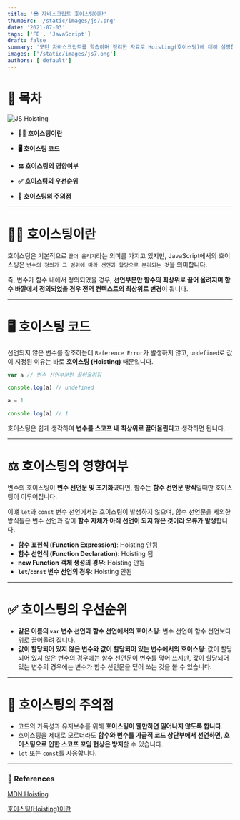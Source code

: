 ```yaml
---
title: '😎 자바스크립트 호이스팅이란'
thumbSrc: '/static/images/js7.png'
date: '2021-07-03'
tags: ['FE', 'JavaScript']
draft: false
summary: '모던 자바스크립트를 학습하며 정리한 자료로 Hoisting(호이스팅)에 대해 설명합니다.'
images: ['/static/images/js7.png']
authors: ['default']
---
```


# 📌 목차

![JS Hoisting](/static/images/js7.png)

- **💁🏻 호이스팅이란**

- **🖥️ 호이스팅 코드**

- **⚖️ 호이스팅의 영향여부**

- **✅ 호이스팅의 우선순위**

- **🚨 호이스팅의 주의점**

---

# 💁🏻 호이스팅이란

호이스팅은 기본적으로 `끌어 올리기`라는 의미를 가지고 있지만, JavaScript에서의 호이스팅은 `변수의 정의가 그 범위에 따라 선언과 할당으로 분리되는 것`을 의미합니다.

즉, 변수가 함수 내에서 정의되었을 경우, **선언부분만 함수의 최상위로 끌어 올려지며 함수 바깥에서 정의되었을 경우 전역 컨텍스트의 최상위로 변경**이 됩니다.

---

# 🖥️ 호이스팅 코드

선언되지 않은 변수를 참조하는데 `Reference Error`가 발생하지 않고, `undefined`로 값이 지정된 이유는 바로 **호이스팅 (Hoisting)** 때문입니다.

```javascript
var a // 변수 선언부분만 끌어올려짐

console.log(a) // undefined

a = 1

console.log(a) // 1
```

호이스팅은 쉽게 생각하여 **변수를 스코프 내 최상위로 끌어올린다**고 생각하면 됩니다.

---

# ⚖️ 호이스팅의 영향여부

변수의 호이스팅이 **변수 선언문 및 초기화**였다면, 함수는 **함수 선언문 방식**일때만 호이스팅이 이루어집니다.

이떄 `let`과 `const` 변수 선언에서는 호이스팅이 발생하지 않으며, 함수 선언문을 제외한 방식들은 변수 선언과 같이 **함수 자체가 아직 선언이 되지 않은 것이라 오류가 발생**합니다.

- **함수 표현식 (Function Expression)**: Hoisting 안됨
- **함수 선언식 (Function Declaration)**: Hoisting 됨
- **new Function 객체 생성의 경우**: Hoisting 안됨
- **`let`/`const` 변수 선언의 경우**: Hoisting 안됨

---

# ✅ 호이스팅의 우선순위

- **같은 이름의 `var` 변수 선언과 함수 선언에서의 호이스팅**: 변수 선언이 함수 선언보다 위로 끌어올려 집니다.
- **값이 할당되어 있지 않은 변수와 값이 할당되어 있는 변수에서의 호이스팅**: 값이 할당되어 있지 않은 변수의 경우에는 함수 선언문이 변수를 덮어 쓰지만, 값이 할당되어 있는 변수의 경우에는 변수가 함수 선언문을 덮어 쓰는 것을 볼 수 있습니다.

---

# 🚨 호이스팅의 주의점

- 코드의 가독성과 유지보수를 위해 **호이스팅이 웬만하면 일어나지 않도록 합니다**.
- 호이스팅을 제대로 모르더라도 **함수와 변수를 가급적 코드 상단부에서 선언하면, 호이스팅으로 인한 스코프 꼬임 현상은 방지**할 수 있습니다.
- `let` 또는 `const`를 사용합니다.

---

### 🔗 References

[MDN Hoisting](https://developer.mozilla.org/ko/docs/Glossary/Hoisting)

[호이스팅(Hoisting)이란](https://gmlwjd9405.github.io/2019/04/22/javascript-hoisting.html)
